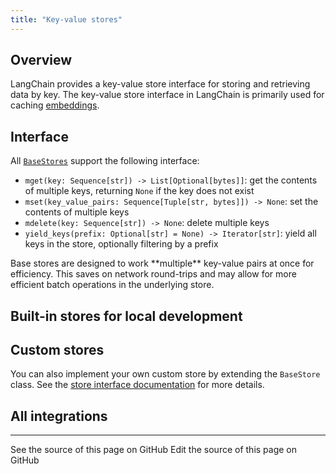 ```yaml
---
title: "Key-value stores"
---
```


## Overview

LangChain provides a key-value store interface for storing and retrieving data by key. The key-value store interface in LangChain is primarily used for caching [embeddings](/oss/python/integrations/text_embedding).

## Interface

All [`BaseStores`](https://python.langchain.com/api_reference/core/stores/langchain_core.stores.BaseStore.html) support the following interface:

- `mget(key: Sequence[str]) -> List[Optional[bytes]]`: get the contents of multiple keys, returning `None` if the key does not exist
- `mset(key_value_pairs: Sequence[Tuple[str, bytes]]) -> None`: set the contents of multiple keys
- `mdelete(key: Sequence[str]) -> None`: delete multiple keys
- `yield_keys(prefix: Optional[str] = None) -> Iterator[str]`: yield all keys in the store, optionally filtering by a prefix

<Note>
Base stores are designed to work **multiple** key-value pairs at once for efficiency. This saves on network round-trips and may allow for more efficient batch operations in the underlying store.
</Note>

## Built-in stores for local development

<Columns cols={2}>
  <Card title="InMemoryByteStore" icon="link" href="/oss/python/integrations/stores/in_memory" arrow="true" cta="View guide" />
  <Card title="LocalFileStore" icon="link" href="/oss/python/integrations/stores/file_system" arrow="true" cta="View guide" />
</Columns>

## Custom stores

You can also implement your own custom store by extending the `BaseStore` class. See the [store interface documentation](https://python.langchain.com/api_reference/core/stores/langchain_core.stores.BaseStore.html) for more details.

## All integrations

<Columns cols={3}>
  <Card title="AstraDBByteStore" icon="link" href="/oss/python/integrations/stores/astradb" arrow="true" cta="View guide" />
  <Card title="CassandraByteStore" icon="link" href="/oss/python/integrations/stores/cassandra" arrow="true" cta="View guide" />
  <Card title="ElasticsearchEmbeddingsCache" icon="link" href="/oss/python/integrations/stores/elasticsearch" arrow="true" cta="View guide" />
  <Card title="RedisStore" icon="link" href="/oss/python/integrations/stores/redis" arrow="true" cta="View guide" />
  <Card title="UpstashRedisByteStore" icon="link" href="/oss/python/integrations/stores/upstash_redis" arrow="true" cta="View guide" />
</Columns>

---

<CardGroup cols={2}>
  <Card title="View Source" icon="eye" href="https://github.com/langchain-ai/docs/blob/main/src/oss/python/integrations/stores/index.mdx">
    See the source of this page on GitHub
  </Card>
  <Card title="Edit Source" icon="pen-to-square" href="https://github.com/langchain-ai/docs/edit/main/src/oss/python/integrations/stores/index.mdx">
    Edit the source of this page on GitHub
  </Card>
</CardGroup>
